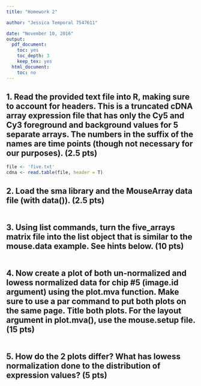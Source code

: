 ```yaml
---
title: "Homework 2"

author: "Jessica Temporal 7547611"

date: "November 10, 2016"
output:
  pdf_document:
    toc: yes
    toc_depth: 3
    keep_tex: yes
  html_document:
    toc: no
---
```

\newpage

## 1. Read the provided text file into R, making sure to account for headers. This is a truncated cDNA array expression file that has only the Cy5 and Cy3 foreground and background values for 5 separate arrays. The numbers in the suffix of the names are time points (though not necessary for our purposes). (2.5 pts)
```r
file <- 'five.txt'
cdna <- read.table(file, header = T)
```

## 2. Load the sma library and the MouseArray data file (with data()). (2.5 pts)
```r

```

## 3. Using list commands, turn the five_arrays matrix file into the list object that is similar to the mouse.data example.  See hints below. (10 pts)
```r

```

## 4. Now create a plot of both un-normalized and lowess normalized data for chip #5 (image.id argument) using the plot.mva function.  Make sure to use a par command to put both plots on the same page.  Title both plots. For the layout argument in plot.mva(), use the mouse.setup file. (15 pts)
```r

```

## 5. How do the 2 plots differ? What has lowess normalization done to the distribution of expression values? (5 pts)
```r

```
